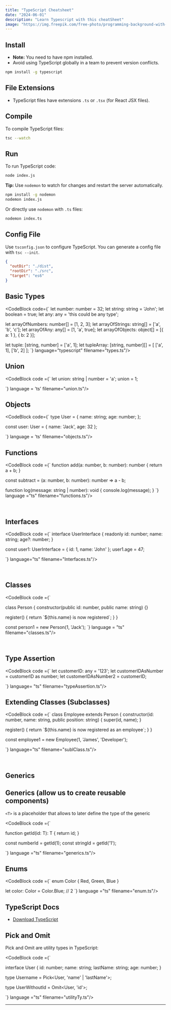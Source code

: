 ```yaml
---
title: "TypeScript Cheatsheet"
date: "2024-06-01"
description: "Learn Typescript with this cheatSheet"
image: "https://img.freepik.com/free-photo/programming-background-with-person-working-with-codes-computer_23-2150010129.jpg?t=st=1717184113~exp=1717187713~hmac=33377f902a2205fe5e1688af56809e0a3525d04c21875d103acc5e5ed674677a&w=1480"
---
```



## Install

- **Note:** You need to have npm installed.
- Avoid using TypeScript globally in a team to prevent version conflicts.

```bash
npm install -g typescript
```
## File Extensions

- TypeScript files have extensions `.ts` or `.tsx` (for React JSX files).

## Compile

To compile TypeScript files:

```bash
tsc --watch
```

## Run

To run TypeScript code:

```bash
node index.js
```

**Tip:** Use `nodemon` to watch for changes and restart the server automatically.

```bash
npm install -g nodemon
nodemon index.js
```

Or directly use `nodemon` with `.ts` files:

```bash
nodemon index.ts
```

## Config File

Use `tsconfig.json` to configure TypeScript. You can generate a config file with `tsc --init`.

```json
{
  "outDir": "./dist",
  "rootDir": "./src",
  "target": "es6"
}
```

## Basic Types

<CodeBlock code={`
let number: number = 32;
let string: string = 'John';
let boolean = true;
let any: any = 'this could be any type';

let arrayOfNumbers: number[] = [1, 2, 3];
let arrayOfStrings: string[] = ['a', 'b', 'c'];
let arrayOfAny: any[] = [1, 'a', true];
let arrayOfObjects: object[] = [{ a: 1 }, { b: 2 }];

let tuple: [string, number] = ['a', 1];
let tupleArray: [string, number][] = [
  ['a', 1],
  ['b', 2]
];
`} language="typescript" filename="types.ts"/>

## Union
<CodeBlock code ={`
let union: string | number = 'a';
union = 1;

`} language = 'ts' filename="union.ts"/>


## Objects

<CodeBlock code={`
type User = {
  name: string;
  age: number;
};

const user: User = {
  name: 'Jack',
  age: 32
};

`} language = 'ts' filename="objects.ts"/>
<br/>


## Functions

<CodeBlock code ={`
function add(a: number, b: number): number {
  return a + b;
}

const subtract = (a: number, b: number): number => a - b;

function log(message: string | number): void {
  console.log(message);
}
`} language ="ts" filename="functions.ts"/>

<br/>

## Interfaces

<CodeBlock code ={`
interface UserInterface {
  readonly id: number;
  name: string;
  age?: number;
}

const user1: UserInterface = {
  id: 1,
  name: 'John'
};
user1.age = 47;

`} language="ts" filename="Interfaces.ts"/>

<br/>

## Classes

<CodeBlock code ={`

class Person {
  constructor(public id: number, public name: string) {}

  register() {
    return \`\${this.name} is now registered\`;
  }
}

const person1 = new Person(1, 'Jack');
`} language = "ts" filename="classes.ts"/>

<br/>

## Type Assertion

<CodeBlock code ={`
let customerID: any = '123';
let customerIDAsNumber = customerID as number;
let customerIDAsNumber2 = <number>customerID;

`} language= "ts" filename="typeAssertion.ts"/>


## Extending Classes (Subclasses)

<CodeBlock code ={`
class Employee extends Person {
  constructor(id: number, name: string, public position: string) {
    super(id, name);
  }

  register() {
    return \`\${this.name} is now registered as an employee\`\;
  }
}

const employee1 = new Employee(1, 'James', 'Developer');

`} language="ts" filename="sublClass.ts"/>



<br/>

## Generics
## Generics (allow us to create reusable components)

`<T>` is a placeholder that allows to later define the type of the generic

<CodeBlock code ={`

function getId<T>(id: T): T {
  return id;
}

const numberId = getId<number>(1);
const stringId = getId<string>('1');

`} language ="ts" filename="generics.ts"/>

## Enums

<CodeBlock code ={`
enum Color {
  Red,
  Green,
  Blue
}

let color: Color = Color.Blue; // 2
`} language ="ts" filename="enum.ts"/>


## TypeScript Docs

- [Download TypeScript](https://www.typescriptlang.org/download)


## Pick and Omit

Pick and Omit are utility types in TypeScript:
<br/>

<CodeBlock code ={`

interface User {
  id: number;
  name: string;
  lastName: string;
  age: number;
}

type Username = Pick<User, 'name' | 'lastName'>;

type UserWithoutId = Omit<User, 'id'>;

`} language ="ts" filename="utilityTy.ts"/>

---
